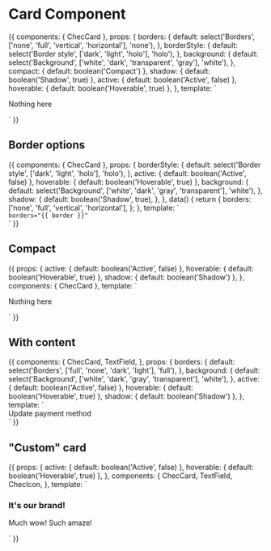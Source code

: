 
<Meta title="Components/Card" component={ChecCard} />

# Card Component

<Props of={ChecCard} />

<Preview>
  <Story name="Default">
    {{
      components: {
        ChecCard
      },
      props: {
        borders: {
          default: select('Borders', ['none', 'full', 'vertical', 'horizontal'], 'none'),
        },
        borderStyle: {
          default: select('Border style', ['dark', 'light', 'holo'], 'holo'),
        },
        background: {
          default: select('Background', ['white', 'dark', 'transparent', 'gray'], 'white'),
        },
        compact: {
          default: boolean('Compact')
        },
        shadow: {
          default: boolean('Shadow', true)
        },
        active: {
          default: boolean('Active', false)
        },
        hoverable: {
          default: boolean('Hoverable', true)
        },
      },
      template: `
        <div class="p-16 flex justify-center w-full bg-gray-100">
          <ChecCard
            :borders="borders"
            :compact="compact"
            :background="background"
            :border-style="borderStyle"
            :shadow="shadow"
            :active="active"
            :hoverable="hoverable"
            class="w-40 h-40"
          >
            <p class="self-center mx-auto">Nothing here</p>
          </ChecCard>
        </div>`
    }}
  </Story>
</Preview>

## Border options

<Preview>
  <Story name="Border options">
    {{
      components: {
        ChecCard
      },
      props: {
        borderStyle: {
          default: select('Border style', ['dark', 'light', 'holo'], 'holo'),
        },
        active: {
          default: boolean('Active', false)
        },
        hoverable: {
          default: boolean('Hoverable', true)
        },
        background: {
          default: select('Background', ['white', 'dark', 'gray', 'transparent'], 'white'),
        },
        shadow: {
          default: boolean('Shadow', true),
        },
      },
      data() {
        return {
          borders: ['none', 'full', 'vertical', 'horizontal'],
        };
      },
      template: `
        <div class="p-16 flex flex-col justify-between items-center w-full bg-gray-100 space-y-4">
          <ChecCard
            v-for="border in borders"
            :borders="border"
            :border-style="borderStyle"
            :background="background"
            :shadow="shadow"
            :active="active"
            :hoverable="hoverable"
            class="w-1/2 h-40
            text-center"
          >
            <code class="text-center">borders="{{ border }}"</code>
          </ChecCard>
        </div>`
    }}
  </Story>
</Preview>

## Compact

<Preview>
  <Story name="Compact">
    {{
      props: {
        active: {
          default: boolean('Active', false)
        },
        hoverable: {
          default: boolean('Hoverable', true)
        },
        shadow: {
          default: boolean('Shadow')
        },
      },
      components: {
        ChecCard
      },
      template: `
        <div class="p-16 flex justify-center w-full bg-gray-100">
          <ChecCard borders="full" border-style="holo" :shadow="shadow" background="white" compact :active="active" :hoverable="hoverable" class="w-40 h-40">
            <p class="self-center mx-auto">Nothing here</p>
          </ChecCard>
        </div>`
    }}
  </Story>
</Preview>

## With content

<Preview>
  <Story name="With inner elements">
    {{
      components: {
        ChecCard,
        TextField,
      },
      props: {
        borders: {
          default: select('Borders', ['full', 'none', 'dark', 'light'], 'full'),
        },
        background: {
          default: select('Background', ['white', 'dark', 'gray', 'transparent'], 'white'),
        },
        active: {
          default: boolean('Active', false)
        },
        hoverable: {
          default: boolean('Hoverable', true)
        },
        shadow: {
          default: boolean('Shadow')
        },
      },
      template: `
        <div class="p-16 flex justify-center w-full font-lato">
          <ChecCard
            :borders="borders"
            :background="background"
            :shadow="shadow"
            class="w-full max-w-lg"
            :active="active"
            :hoverable="hoverable"
          >
            <span class="block text-lg text-gray-500 font-bold mb-4">
              Update payment method
            </span>
            <!-- flex grid -->
            <div class="flex -mx-2">
              <div class="w-1/2 px-2">
                <TextField
                  class="w-full"
                  placeholder="First Name"
                />
              </div>
              <div class="w-1/2 px-2">
                <TextField
                  class="w-full"
                  placeholder="Last Name"
                />
              </div>
            </div>
          </ChecCard>
        </div>`
    }}
  </Story>
</Preview>

## "Custom" card

<Preview>
  <Story name="Fancy overlay">
    {{
      props: {
        active: {
          default: boolean('Active', false)
        },
        hoverable: {
          default: boolean('Hoverable', true)
        },
      },
      components: {
        ChecCard,
        TextField,
        ChecIcon,
      },
      template: `
        <div class="p-16 flex justify-center w-full font-lato">
          <ChecCard
            borders="none"
            class="text-white w-full max-w-lg"
            tailwind="bg-primary-gradient"
            :active="active"
            :hoverable="hoverable"
          >
            <h3 class="text-white mb-4">
              It's our brand!
            </h3>
            <p>
              Much wow! Such amaze!
            </p>
            <ChecIcon
              icon="chec"
              class="absolute w-32 h-32 text-white pointer-events-none opacity-25 bottom-0"
              style="right: 20px"
            />
          </ChecCard>
        </div>`
    }}
  </Story>
</Preview>
